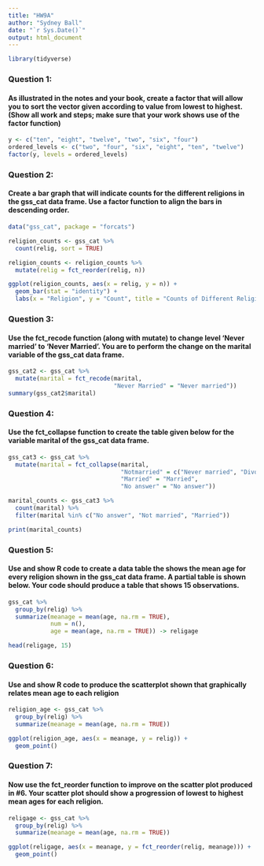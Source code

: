 ```yaml
---
title: "HW9A"
author: "Sydney Ball"
date: "`r Sys.Date()`"
output: html_document
---
```

```r
library(tidyverse)
```

### Question 1:
#### As illustrated in the notes and your book, create a factor that will allow you to sort the vector given according to value from lowest to highest. (Show all work and steps; make sure that your work shows use of the factor function)
```r
y <- c("ten", "eight", "twelve", "two", "six", "four")
ordered_levels <- c("two", "four", "six", "eight", "ten", "twelve")
factor(y, levels = ordered_levels)
```

### Question 2:
#### Create a bar graph that will indicate counts for the different religions in the gss_cat data frame. Use a factor function to align the bars in descending order.
```r
data("gss_cat", package = "forcats")

religion_counts <- gss_cat %>%
  count(relig, sort = TRUE) 

religion_counts <- religion_counts %>%
  mutate(relig = fct_reorder(relig, n))

ggplot(religion_counts, aes(x = relig, y = n)) +
  geom_bar(stat = "identity") +
  labs(x = "Religion", y = "Count", title = "Counts of Different Religions in GSS")
```

### Question 3:
#### Use the fct_recode function (along with mutate) to change level 'Never married' to 'Never Married'. You are to perform the change on the marital variable of the gss_cat data frame.
```r
gss_cat2 <- gss_cat %>%
  mutate(marital = fct_recode(marital,
                              "Never Married" = "Never married"))
summary(gss_cat2$marital)
```

### Question 4:
#### Use the fct_collapse function to create the table given below for the variable marital of the gss_cat data frame.
```r
gss_cat3 <- gss_cat %>%
  mutate(marital = fct_collapse(marital,
                                "Notmarried" = c("Never married", "Divorced", "Separated", "Widowed"),
                                "Married" = "Married",
                                "No answer" = "No answer"))

marital_counts <- gss_cat3 %>%
  count(marital) %>%
  filter(marital %in% c("No answer", "Not married", "Married"))

print(marital_counts)

```

### Question 5:
#### Use and show R code to create a data table the shows the mean age for every religion shown in the gss_cat data frame. A partial table is shown below. Your code should produce a table that shows 15 observations.
```r
gss_cat %>%
  group_by(relig) %>%
  summarize(meanage = mean(age, na.rm = TRUE), 
            num = n(),
            age = mean(age, na.rm = TRUE)) -> religage

head(religage, 15)
```

### Question 6:
#### Use and show R code to produce the scatterplot shown that graphically relates mean age to each religion
```r
religion_age <- gss_cat %>%
  group_by(relig) %>%
  summarize(meanage = mean(age, na.rm = TRUE))

ggplot(religion_age, aes(x = meanage, y = relig)) +
  geom_point() 
```

### Question 7: 
#### Now use the fct_reorder function to improve on the scatter plot produced in #6. Your scatter plot should show a progression of lowest to highest mean ages for each religion.
```r
religage <- gss_cat %>%
  group_by(relig) %>%
  summarize(meanage = mean(age, na.rm = TRUE))

ggplot(religage, aes(x = meanage, y = fct_reorder(relig, meanage))) +
  geom_point()
```








